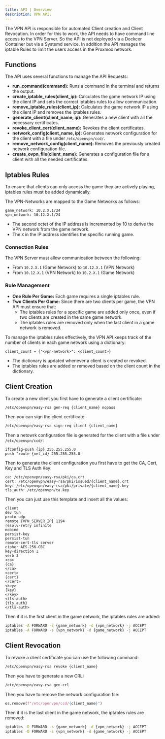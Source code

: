 ```yaml
---
title: API | Overview
description: VPN API.
---
```


The VPN API is responsible for automated Client creation and Client Revocation.
In order for this to work, the API needs to have command line access to the VPN Server. So the API is not deployed via a Dockcer Container but via a Systemd service.
In addition the API manages the iptable Rules to limit the users access in the Proxmox network.

## Functions

The API uses several functions to manage the API Requests:
- **run_command(command):** Runs a command in the terminal and returns the output.
- **create_iptable_rules(client_ip):** Calculates the game network IP using the client IP and sets the correct iptables rules to allow communication.
- **remove_iptable_rules(client_ip):** Calculates the game network IP using the client IP and removes the iptables rules.
- **generate_client(client_name, ip):** Generates a new client with all the necessary certificates.
- **revoke_client_cert(client_name):** Revokes the client certificates.
- **network_config(client_name, ip):** Generates network configuration for the client with a file under `/etc/openvpn/ccd/`.
- **remove_network_config(client_name):** Removes the previously created network configuration file.
- **create_ovpn_file(client_name):** Generates a configuration file for a client with all the needed certificates.


## Iptables Rules

To ensure that clients can only access the game they are actively playing, iptables rules must be added dynamically. 

The VPN-Networks are mapped to the Game Networks as follows:
```
game_network: 10.2.X.1/24
vpn_network: 10.12.X.1/24
```
- The second octet of the IP address is incremented by 10 to derive the VPN network from the game network.
- The `X` in the IP address identifies the specific running game.


### Connection Rules
The VPN Server must allow communication between the following:
- From `10.2.X.1` (Game Network) to `10.12.X.1` (VPN Network)
- From `10.12.X.1` (VPN Network) to `10.2.X.1` (Game Network)

### Rule Management
- **One Rule Per Game:** Each game requires a single iptables rule.
- **Two Clients Per Game:** Since there are two clients per game, the VPN API must ensure that:
  - The iptables rules for a specific game are added only once, even if two clients are created in the same game network.
  - The iptables rules are removed only when the last client in a game network is removed.

To manage the iptables rules effectively, the VPN API keeps track of the number of clients in each game network using a dictionary:

```
client_count = {"<vpn-network>": <client_count>}
```
- The dictionary is updated whenever a client is created or revoked.
- The iptables rules are added or removed based on the client count in the dictionary.


## Client Creation

To create a new client you first have to generate a client certificate:
```bash
/etc/openvpn/easy-rsa gen-req {client_name} nopass
```

Then you can sign the client certificate:
```bash
/etc/openvpn/easy-rsa sign-req client {client_name}
```

Then a netowrk configuration file is generated for the client with a file under `/etc/openvpn/ccd/`:
```
ifconfig-push {ip} 255.255.255.0
push "route {net_id} 255.255.255.0
```


Then to generate the client configuration you first have to get the CA, Cert, Key and TLS Auth Key:
```
ca: /etc/openvpn/easy-rsa/pki/ca.crt
cert: /etc/openvpn/easy-rsa/pki/issued/{client_name}.crt
key: /etc/openvpn/easy-rsa/pki/private/{client_name}.key
tls_auth: /etc/openvpn/ta.key
```

Then you can just use this template and insert all the values:
```
client
dev tun
proto udp
remote {VPN_SERVER_IP} 1194
resolv-retry infinite
nobind
persist-key
persist-tun
remote-cert-tls server
cipher AES-256-CBC
key-direction 1
verb 3
<ca>
{ca}
</ca>
<cert>
{cert}
</cert>
<key>
{key}
</key>
<tls-auth>
{tls_auth}
</tls-auth>
```

Then if it is the first client in the game network, the iptables rules are added:
```bash
iptables -A FORWARD -s {game_network} -d {vpn_network} -j ACCEPT
iptables -A FORWARD -s {vpn_network} -d {game_network} -j ACCEPT
```

## Client Revocation
To revoke a client certificate you can use the following command:
```bash
/etc/openvpn/easy-rsa revoke {client_name}
```

Then you have to generate a new CRL:
```bash
/etc/openvpn/easy-rsa gen-crl
```

Then you have to remove the network configuration file:
```python
os.remove(f"/etc/openvpn/ccd/{client_name}")
```

Then if it is the last client in the game network, the iptables rules are removed:
```bash
iptables -D FORWARD -s {game_network} -d {vpn_network} -j ACCEPT
iptables -D FORWARD -s {vpn_network} -d {game_network} -j ACCEPT
```
